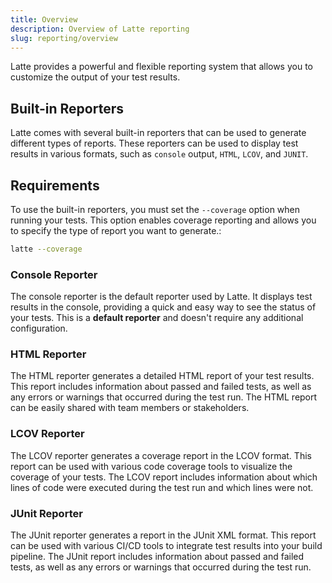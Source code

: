 ```yaml
---
title: Overview
description: Overview of Latte reporting
slug: reporting/overview
---
```


Latte provides a powerful and flexible reporting system that allows you to customize the output of your test results.

## Built-in Reporters
Latte comes with several built-in reporters that can be used to generate different types of reports. 
These reporters can be used to display test results in various formats, such as `console` output, `HTML`, `LCOV`, and `JUNIT`.

## Requirements
To use the built-in reporters, you must set the `--coverage` option when running your tests. This option enables coverage reporting and allows you to specify the type of report you want to generate.:

```bash
latte --coverage
```

### Console Reporter
The console reporter is the default reporter used by Latte. It displays test results in the console, providing a quick and easy way to see the status of your tests.
This is a **default reporter** and doesn't require any additional configuration.

### HTML Reporter
The HTML reporter generates a detailed HTML report of your test results. This report includes information about passed and failed tests, as well as any errors or warnings that occurred during the test run. The HTML report can be easily shared with team members or stakeholders.

### LCOV Reporter
The LCOV reporter generates a coverage report in the LCOV format. This report can be used with various code coverage tools to visualize the coverage of your tests. The LCOV report includes information about which lines of code were executed during the test run and which lines were not.

### JUnit Reporter
The JUnit reporter generates a report in the JUnit XML format. This report can be used with various CI/CD tools to integrate test results into your build pipeline. The JUnit report includes information about passed and failed tests, as well as any errors or warnings that occurred during the test run.

